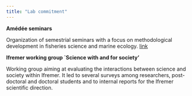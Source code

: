 ```yaml
---
title: "Lab commitment"
---
```


**Amédée seminars**

Organization of semestrial seminars with a focus on methodological development in fisheries science and marine ecology. <a href=https://halieutique.institut-agro-rennes-angers.fr/fr/seminaires-amedee>link</a>

**Ifremer working group \`Science with and for society'**

Working group aiming at evaluating the interactions between science and society within Ifremer. It led to several surveys among researchers, post-doctoral and doctoral students and to internal reports for the Ifremer scientific direction.
